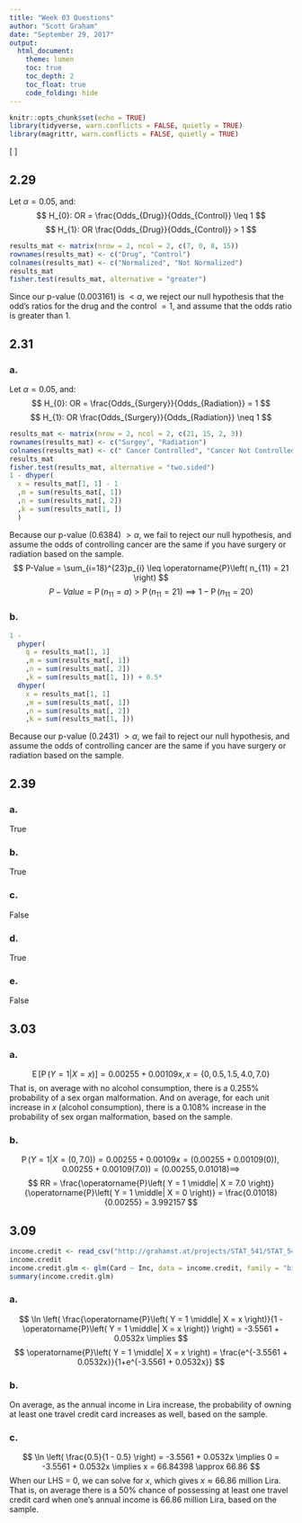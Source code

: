 ```yaml
---
title: "Week 03 Questions"
author: "Scott Graham"
date: "September 29, 2017"
output:
  html_document:
    theme: lumen
    toc: true
    toc_depth: 2
    toc_float: true
    code_folding: hide
---
```


```r
knitr::opts_chunk$set(echo = TRUE)
library(tidyverse, warn.conflicts = FALSE, quietly = TRUE)
library(magrittr, warn.conflicts = FALSE, quietly = TRUE)
```
\[
  \newcommand{\Prob}{\operatorname{P}}
  \newcommand{\E}{\operatorname{E}}
  \newcommand{\Var}{\operatorname{Var}}
  \newcommand{\Cov}{\operatorname{Cov}}
  \newcommand{\se}{\operatorname{se}}
  \newcommand{\re}{\operatorname{re}}
  \newcommand{\ybar}{{\overline{Y}}}
  \newcommand{\phat}{{\hat{p}}}
  \newcommand{\that}{{\hat{T}}}
  \newcommand{\med}{{\tilde{Y}}}
\]

## 2.29
Let $\alpha=0.05$, and:
$$
  H_{0}: OR = \frac{Odds_{Drug}}{Odds_{Control}} \leq 1
$$
$$
  H_{1}: OR \frac{Odds_{Drug}}{Odds_{Control}} > 1
$$
```r
results_mat <- matrix(nrow = 2, ncol = 2, c(7, 0, 8, 15))
rownames(results_mat) <- c("Drug", "Control")
colnames(results_mat) <- c("Normalized", "Not Normalized")
results_mat
fisher.test(results_mat, alternative = "greater")
```
Since our p-value (0.003161) is $<\alpha$, we reject our null hypothesis that the odd's ratios for the drug and the control $=1$, and assume that the odds ratio is greater than 1.


## 2.31
### a.
Let $\alpha=0.05$, and:
$$
  H_{0}: OR = \frac{Odds_{Surgery}}{Odds_{Radiation}} = 1
$$
$$
  H_{1}: OR \frac{Odds_{Surgery}}{Odds_{Radiation}} \neq 1
$$
```r
results_mat <- matrix(nrow = 2, ncol = 2, c(21, 15, 2, 3))
rownames(results_mat) <- c("Surgey", "Radiation")
colnames(results_mat) <- c(" Cancer Controlled", "Cancer Not Controlled")
results_mat
fisher.test(results_mat, alternative = "two.sided")
1 - dhyper(
  x = results_mat[1, 1] - 1
  ,m = sum(results_mat[, 1])
  ,n = sum(results_mat[, 2])
  ,k = sum(results_mat[1, ])
  )
```
Because our p-value (0.6384) $>\alpha$, we fail to reject our null hypothesis, and assume the odds of controlling cancer are the same if you have surgery or radiation based on the sample.
$$
  P-Value = 
  \sum_{i=18}^{23}p_{i} \leq
  \Prob\left( n_{11} = 21 \right)
$$
$$
  P-Value =
  \Prob\left( n_{11} = a \right) >
  \Prob\left( n_{11} = 21 \right) \implies
  1 - \Prob\left( n_{11} = 20 \right)
$$

### b.
```r
1 -
  phyper(
    q = results_mat[1, 1]
    ,m = sum(results_mat[, 1])
    ,n = sum(results_mat[, 2])
    ,k = sum(results_mat[1, ])) + 0.5*
  dhyper(
    x = results_mat[1, 1]
    ,m = sum(results_mat[, 1])
    ,n = sum(results_mat[, 2])
    ,k = sum(results_mat[1, ]))
```
Because our p-value (0.2431) $>\alpha$, we fail to reject our null hypothesis, and assume the odds of controlling cancer are the same if you have surgery or radiation based on the sample.


## 2.39
### a.
True

### b.
True

### c.
False

### d.
True

### e.
False


## 3.03
### a.
$$
  \E\left[ \Prob\left( Y = 1 \middle| X = x \right) \right] =
  0.00255+0.00109x,
  x = \{0, 0.5, 1.5, 4.0, 7.0\}
$$
That is, on average with no alcohol consumption, there is a $0.255\%$ probability of a sex organ malformation. And on average, for each unit increase in $x$ (alcohol consumption), there is a $0.108\%$ increase in the probability of sex organ malformation, based on the sample. 

### b.
$$
  \Prob\left( Y = 1 \middle| X = (0, 7.0) \right)=
  0.00255+0.00109x =
  (0.00255+0.00109(0)), 0.00255+0.00109(7.0)) =
  (0.00255, 0.01018) \implies
$$
$$
  RR =
  \frac{\Prob\left( Y = 1 \middle| X = 7.0 \right)}{\Prob\left( Y = 1 \middle| X = 0 \right)} =
  \frac{0.01018}{0.00255} =
  3.992157
$$


## 3.09
```r
income.credit <- read_csv("http://grahamst.at/projects/STAT_541/STAT_541_Assignments/data/Week_03_Data_3.09.csv")
income.credit
income.credit.glm <- glm(Card ~ Inc, data = income.credit, family = "binomial")
summary(income.credit.glm)
```
### a.
$$
  \ln \left( \frac{\Prob\left( Y = 1 \middle| X = x \right)}{1 - \Prob\left( Y = 1 \middle| X = x \right)} \right) =
  -3.5561 + 0.0532x \implies
$$
$$
  \Prob\left( Y = 1 \middle| X = x \right) = 
  \frac{e^{-3.5561 + 0.0532x}}{1+e^{-3.5561 + 0.0532x}}
$$

### b.
On average, as the annual income in Lira increase, the probability of owning at least one travel credit card increases as well, based on the sample.

### c.
$$
  \ln \left( \frac{0.5}{1 - 0.5} \right) =
  -3.5561 + 0.0532x \implies
  0 =
  -3.5561 + 0.0532x \implies
  x =
  66.84398 \approx
  66.86
$$
When our LHS = 0, we can solve for $x$, which gives $x\approx 66.86$ million Lira. That is, on average there is a $50\%$ chance of possessing at least one travel credit card  when one's annual income is 66.86 million Lira, based on the sample.
